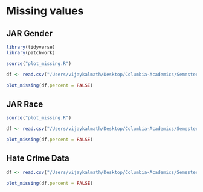 # Missing values

## JAR Gender 

```R
library(tidyverse)
library(patchwork)

source("plot_missing.R")

df <- read.csv("/Users/vijaykalmath/Desktop/Columbia-Academics/Semester-1/GR5702_EDAV/Final_Project/USCrimeAnalysis/data/Juvenile_Gender_Records.csv")

plot_missing(df,percent = FALSE)


```


## JAR Race 

```R
source("plot_missing.R")

df <- read.csv("/Users/vijaykalmath/Desktop/Columbia-Academics/Semester-1/GR5702_EDAV/Final_Project/USCrimeAnalysis/data/Juvenile_Race_Records.csv")

plot_missing(df,percent = FALSE)


```

## Hate Crime Data 

```R

df <- read.csv("/Users/vijaykalmath/Desktop/Columbia-Academics/Semester-1/GR5702_EDAV/Final_Project/USCrimeAnalysis/data/hate_crime.csv")

plot_missing(df,percent = FALSE)


```

